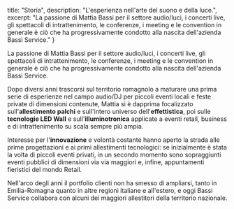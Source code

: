   title: "Storia",
  description: "L'esperienza nell'arte del suono e della luce.",
  excerpt: "La passione di Mattia Bassi per il settore audio/luci, i concerti live, gli spettacoli di intrattenimento, le conferenze, i meeting e le convention in generale è ciò che ha progressivamente condotto alla nascita dell'azienda Bassi Service."
}

La passione di Mattia Bassi per il settore audio/luci, i concerti live, gli spettacoli di intrattenimento, le conferenze, i meeting e le convention in generale è ciò che ha progressivamente condotto alla nascita dell'azienda Bassi Service.

Dopo diversi anni trascorsi sul territorio romagnolo a maturare una prima serie di esperienze nel campo audio/DJ per piccoli eventi locali e feste private di dimensioni contenute, Mattia si è dapprima focalizzato sull'**allestimento palchi** e sull'intero universo dell'**effettistica**, poi sulle **tecnologie LED Wall** e sull'**illuminotronica** applicate a eventi retail, business e di intrattenimento su scala sempre più ampia.

Interesse per l'**innovazione** e volontà costante hanno aperto la strada alle prime progettazioni e ai primi allestimenti tecnologici: se inizialmente è stata la volta di piccoli eventi privati, in un secondo momento sono sopraggiunti eventi pubblici di dimensioni via via maggiori e, infine, appuntamenti fieristici del mondo Retail.

Nell'arco degli anni il portfolio clienti non ha smesso di ampliarsi, tanto in Emilia-Romagna quanto in altre regioni italiane e all'estero, e oggi Bassi Service collabora con alcuni dei maggiori allestitori della territorio nazionale.